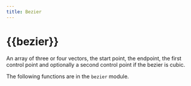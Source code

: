 ```yaml
---
title: Bezier
---
```


# {{bezier}}

An <Type>array</Type> of three or four <Type>vector</Type>s, the start point, the endpoint, the first control point and optionally a second control point if the bezier is cubic.

The following functions are in the `bezier` module.


<Combined />
